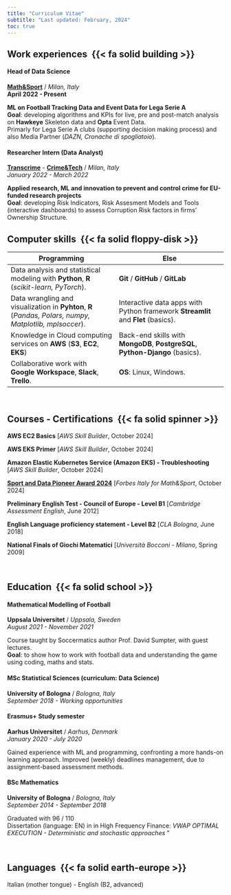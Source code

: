 ```yaml
---
title: "Curriculum Vitae"
subtitle: "Last updated: February, 2024"
toc: true
---
```


## Work experiences  {{< fa solid building >}}

#### Head of Data Science 

[**Math&Sport**](https://mathandsport.com/) / *Milan, Italy*\
**April 2022 - Present**

**ML on Football Tracking Data and Event Data for Lega Serie A** \
**Goal**: developing algorithms and KPIs for live, pre and post-match analysis on **Hawkeye** Skeleton data and **Opta** Event Data. \
Primarly for Lega Serie A clubs (supporting decision making process) and also Media Partner (*DAZN, Cronache di spogliatoio*).

#### Researcher Intern (Data Analyst)

[**Transcrime**](https://www.transcrime.it/en/) - [**Crime&Tech**](https://crimetech.it/) / *Milan, Italy*\
*January 2022 - March 2022*

**Applied research, ML and innovation to prevent and control crime for EU-funded research projects** \
**Goal**: developing Risk Indicators, Risk Assesment Models and Tools (interactive dashboards) to assess Corruption Risk factors in firms’ Ownership Structure. \


## Computer skills  {{< fa solid floppy-disk >}}

| Programming | Else |
|---|---|
| Data analysis and statistical modeling with **Python**, **R** (*scikit-learn, PyTorch*). | **Git**  /  **GitHub**  /  **GitLab** |
| Data wrangling and visualization in **Pyhton**, **R** (*Pandas, Polars, numpy, Matplotlib, mplsoccer*). | Interactive data apps with Python framework **Streamlit** and **Flet** (basics). |
| Knowledge in Cloud computing services on **AWS** (**S3**, **EC2**, **EKS**) | Back-end skills with **MongoDB**, **PostgreSQL**, **Python-Django** (basics). |
| Collaborative work with **Google Workspace**, **Slack**, **Trello**. | **OS**: Linux, Windows. |

&nbsp;

## Courses - Certifications  {{< fa solid spinner >}}

**AWS EC2 Basics** [*AWS Skill Builder*, October 2024]

**AWS EKS Primer** [*AWS Skill Builder*, October 2024]

**Amazon Elastic Kubernetes Service (Amazon EKS) - Troubleshooting** [*AWS Skill Builder*, October 2024]

[**Sport and Data Pioneer Award 2024**](https://forbes.it/2024/10/04/sport-innovation-l-evento-di-forbes-italia/) [*Forbes Italy for Math&Sport*, October 2024]

**Preliminary English Test - Council of Europe - Level B1** [*Cambridge Assessment English*, June 2012]

**English Language proficiency statement - Level B2** [*CLA Bologna*, June 2018]

**National Finals of Giochi Matematici** [*Università Bocconi - Milano*, Spring 2009]

&nbsp;

## Education  {{< fa solid school >}}

#### Mathematical Modelling of Football

**Uppsala Universitet** / *Uppsala, Sweden*\
*August 2021 - November 2021*

Course taught by Soccermatics author Prof. David Sumpter, with guest lectures. \
**Goal**: to show how to work with football data and understanding the game using coding, maths and stats. \

#### MSc Statistical Sciences (curriculum: Data Science)

**University of Bologna** / *Bologna, Italy*\
*September 2018 - Working opportunities*

#### Erasmus+ Study semester

**Aarhus Universitet** / *Aarhus, Denmark*\
*January 2020 - July 2020*

Gained experience with ML and programming, confronting a more hands-on learning approach. Improved (weekly) deadlines management, due to assignment-based assessment methods. \

#### BSc Mathematics

**University of Bologna** / *Bologna, Italy*\
*September 2014 - September 2018*

Graduated with 96 / 110 \
Dissertation (language: EN) in in High Frequency Finance: *VWAP OPTIMAL EXECUTION - Deterministic and stochastic approaches *"

&nbsp;

## Languages  {{< fa solid earth-europe >}}

Italian (mother tongue) - English (B2, advanced)

&nbsp;